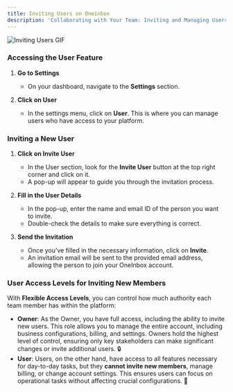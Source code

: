 ```yaml
---
title: Inviting Users on Oneinbox
description: 'Collaborating with Your Team: Inviting and Managing Users in OneInbox'
---
```

![Inviting Users GIF](./images/inviting%20users.gif)

### Accessing the User Feature

1. **Go to Settings**
    - On your dashboard, navigate to the **Settings** section.

2. **Click on User**
    - In the settings menu, click on **User**. This is where you can manage users who have access to your platform.

### Inviting a New User

1. **Click on Invite User**
    - In the User section, look for the **Invite User** button at the top right corner and click on it.
    - A pop-up will appear to guide you through the invitation process.

2. **Fill in the User Details**
    - In the pop-up, enter the name and email ID of the person you want to invite.
    - Double-check the details to make sure everything is correct.

3. **Send the Invitation**
    - Once you’ve filled in the necessary information, click on **Invite**.
    - An invitation email will be sent to the provided email address, allowing the person to join your OneInbox account.

<Note>

### User Access Levels for Inviting New Members

With **Flexible Access Levels**, you can control how much authority each team member has within the platform:

- **Owner**: As the Owner, you have full access, including the ability to invite new users. This role allows you to manage the entire account, including business configurations, billing, and settings. Owners hold the highest level of control, ensuring only key stakeholders can make significant changes or invite additional users. 🔒
- **User**: Users, on the other hand, have access to all features necessary for day-to-day tasks, but they **cannot invite new members**, manage billing, or change account settings. This ensures users can focus on operational tasks without affecting crucial configurations. 👥

</Note>
